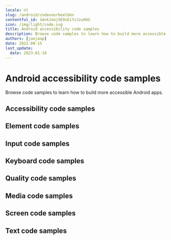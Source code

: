 ```yaml
---
locale: nl
slug: /android/codevoorbeelden
contentful_id: 1mnkJoojVE9sEiYzJzuHUG
icon: /img/light/code.svg
title: Android accessibility code samples
description: Browse code samples to learn how to build more accessible Android apps.
authors: [janjaap]
date: 2022-09-15
last_update:
  date: 2023-01-18
---
```


# Android accessibility code samples

Browse code samples to learn how to build more accessible Android apps.

## Accessibility code samples

<LinkList title="List of Android Accessibility Code samples" isHighlighted={true}>
  <LinkListItem
    url="/nl/docs/android/codevoorbeelden/accessibility-action"
    title="Accessibility action"
    appearance="link"
    label="Accessibility action on Android"
    description="Accessibility actions provide alternative ways for users of assistive technologies to perform actions."
  />
  <LinkListItem
    url="/nl/docs/android/codevoorbeelden/accessibility-announcement"
    title="Accessibility announcement"
    appearance="link"
    label="Accessibility announcement on Android"
    description="Users of assistive technologies should be made aware of important changes in content through accessibility announcements."
  />
  <LinkListItem
    url="/nl/docs/android/codevoorbeelden/accessibility-dialog"
    title="Accessibility dialog"
    appearance="link"
    label="Accessibility dialog on Android"
    description="A dialog overlays the screen and offers one or more actions to proceed."
  />
  <LinkListItem
    url="/nl/docs/android/codevoorbeelden/accessibility-focus-indicator"
    title="Accessibility focus indicator"
    appearance="link"
    label="Accessibility focus indicator on Android"
    description="Users should know which element has focus when using a keyboard or assistive technology."
  />
  <LinkListItem
    url="/nl/docs/android/codevoorbeelden/accessibility-focus"
    title="Accessibility focus"
    appearance="link"
    label="Accessibility focus on Android"
    description="Sometimes you need to programmatically move the accessibility focus to a specific element."
  />
  <LinkListItem
    url="/nl/docs/android/codevoorbeelden/accessibility-focusability"
    title="Accessibility focusability"
    appearance="link"
    label="Accessibility focusability on Android"
    description="An element should indicate whether it should be focusable by assistive technologies or not."
  />
  <LinkListItem
    url="/nl/docs/android/codevoorbeelden/accessibility-group"
    title="Accessibility group"
    appearance="link"
    label="Accessibility group on Android"
    description="It is easier and quicker for users of assistive technologies to interact with grouped elements."
  />
  <LinkListItem
    url="/nl/docs/android/codevoorbeelden/accessibility-hint"
    title="Accessibility hint"
    appearance="link"
    label="Accessibility hint on Android"
    description="An accessibility hint helps users to understand what will happen after performing an action."
  />
  <LinkListItem
    url="/nl/docs/android/codevoorbeelden/accessibility-label"
    title="Accessibility label"
    appearance="link"
    label="Accessibility label on Android"
    description="An accessibility label helps users of assistive technologies to identify elements on the screen."
  />
  <LinkListItem
    url="/nl/docs/android/codevoorbeelden/accessibility-language"
    title="Accessibility language"
    appearance="link"
    label="Accessibility language on Android"
    description="When content is written in multiple languages, foreign words should ideally be indicated in their respective language."
  />
  <LinkListItem
    url="/nl/docs/android/codevoorbeelden/accessibility-link"
    title="Accessibility link"
    appearance="link"
    label="Accessibility link on Android"
    description="Links should be accessible for users of assistive technologies."
  />
  <LinkListItem
    url="/nl/docs/android/codevoorbeelden/accessibility-live-region"
    title="Accessibility live region"
    appearance="link"
    label="Accessibility live region on Android"
    description="A live region allows users of assistive technologies to receive updates whenever important information on the screen changes."
  />
  <LinkListItem
    url="/nl/docs/android/codevoorbeelden/accessibility-modal"
    title="Accessibility modal"
    appearance="link"
    label="Accessibility modal on Android"
    description="A modal overlays the screen with additional content."
  />
  <LinkListItem
    url="/nl/docs/android/codevoorbeelden/accessibility-name"
    title="Accessibility name"
    appearance="link"
    label="Accessibility name on Android"
    description="The accessibility name indicates the name used for interface elements by assistive technologies."
  />
  <LinkListItem
    url="/nl/docs/android/codevoorbeelden/accessibility-order"
    title="Accessibility order"
    appearance="link"
    label="Accessibility order on Android"
    description="Assistive technologies try to determine a logical accessibility order based on the placement and properties of the elements on the screen."
  />
  <LinkListItem
    url="/nl/docs/android/codevoorbeelden/accessibility-role"
    title="Accessibility role"
    appearance="link"
    label="Accessibility role on Android"
    description="An accessibility role helps users of assistive technologies to understand the purpose of elements on the screen."
  />
  <LinkListItem
    url="/nl/docs/android/codevoorbeelden/accessibility-state"
    title="Accessibility state"
    appearance="link"
    label="Accessibility state on Android"
    description="An accessibility state helps users of assistive technologies to understand the state of elements on the screen."
  />
  <LinkListItem
    url="/nl/docs/android/codevoorbeelden/accessibility-value"
    title="Accessibility value"
    appearance="link"
    label="Accessibility value on Android"
    description="An accessibility value helps users of assistive technologies to understand the value of elements on the screen."
  />
</LinkList>

## Element code samples

<LinkList title="List of Android Element Code samples" isHighlighted={true}>
  <LinkListItem
    url="/nl/docs/android/codevoorbeelden/element-focus-change"
    title="Element focus change"
    appearance="link"
    label="Element focus change on Android"
    description="Whenever an element receives focus, it should not automatically trigger an event which changes context."
  />
  <LinkListItem
    url="/nl/docs/android/codevoorbeelden/element-identification"
    title="Element identification"
    appearance="link"
    label="Element identification on Android"
    description="Functionality that is repeated on multiple screens should use consistent identification."
  />
  <LinkListItem
    url="/nl/docs/android/codevoorbeelden/element-position"
    title="Element position"
    appearance="link"
    label="Element position on Android"
    description="Components that are repeated on multiple screens should have a consistent position."
  />
</LinkList>

## Input code samples

<LinkList title="List of Android Input Code samples" isHighlighted={true}>
  <LinkListItem
    url="/nl/docs/android/codevoorbeelden/input-cancellation"
    title="Input cancellation"
    appearance="link"
    label="Input cancellation on Android"
    description="Users should be able to cancel accidental interaction."
  />
  <LinkListItem
    url="/nl/docs/android/codevoorbeelden/input-content-type"
    title="Input content type"
    appearance="link"
    label="Input content type on Android"
    description="Setting the content type for input fields helps user entering data."
  />
  <LinkListItem
    url="/nl/docs/android/codevoorbeelden/input-errors"
    title="Input errors"
    appearance="link"
    label="Input errors on Android"
    description="Users should be notified when they make input errors."
  />
  <LinkListItem
    url="/nl/docs/android/codevoorbeelden/input-gestures"
    title="Input gestures"
    appearance="link"
    label="Input gestures on Android"
    description="Gesture activated functionality should also be available without the use of gestures."
  />
  <LinkListItem
    url="/nl/docs/android/codevoorbeelden/input-instructions"
    title="Input instructions"
    appearance="link"
    label="Input instructions on Android"
    description="When a label might not describe the requested input sufficiently, you should add additional instructions."
  />
  <LinkListItem
    url="/nl/docs/android/codevoorbeelden/input-keyboard-type"
    title="Input keyboard type"
    appearance="link"
    label="Input keyboard type on Android"
    description="Setting the keyboard type for input fields helps user entering data."
  />
  <LinkListItem
    url="/nl/docs/android/codevoorbeelden/input-label"
    title="Input label"
    appearance="link"
    label="Input label on Android"
    description="Input fields should have labels so that users know what input data is expected."
  />
  <LinkListItem
    url="/nl/docs/android/codevoorbeelden/input-motion"
    title="Input motion"
    appearance="link"
    label="Input motion on Android"
    description="Provide an alternative way for actions activated by motion, to allow everyone to use the functionality."
  />
  <LinkListItem
    url="/nl/docs/android/codevoorbeelden/input-predictable"
    title="Input predictable"
    appearance="link"
    label="Input predictable on Android"
    description="Whenever a user provides input, there should be no change of context."
  />
</LinkList>

## Keyboard code samples

<LinkList title="List of Android Keyboard Code samples" isHighlighted={true}>
  <LinkListItem
    url="/nl/docs/android/codevoorbeelden/keyboard-order"
    title="Keyboard order"
    appearance="link"
    label="Keyboard order on Android"
    description="By adjusting the keyboard order, you can provide a great experience for users that control their device using a hardware keyboard."
  />
  <LinkListItem
    url="/nl/docs/android/codevoorbeelden/keyboard-shortcuts"
    title="Keyboard shortcuts"
    appearance="link"
    label="Keyboard shortcuts on Android"
    description="Most people operate their smartphones with touch, but some people use an external keyboard."
  />
</LinkList>

## Quality code samples

<LinkList title="List of Android Quality Code samples" isHighlighted={true}>
  <LinkListItem
    url="/nl/docs/android/codevoorbeelden/linting"
    title="Linting"
    appearance="link"
    label="Linting on Android"
    description="Linting is the process of running a tool which analyzes your code for potential errors."
  />
</LinkList>

## Media code samples

<LinkList title="List of Android Media Code samples" isHighlighted={true}>
  <LinkListItem
    url="/nl/docs/android/codevoorbeelden/audio-control"
    title="Audio control"
    appearance="link"
    label="Audio control on Android"
    description="Users should be able to control audio whenever it plays automatically."
  />
  <LinkListItem
    url="/nl/docs/android/codevoorbeelden/audio-description"
    title="Audio description"
    appearance="link"
    label="Audio description on Android"
    description="Videos should include audio description when important visual details are shown which you cannot hear."
  />
  <LinkListItem
    url="/nl/docs/android/codevoorbeelden/live-captions"
    title="Live captions"
    appearance="link"
    label="Live captions on Android"
    description="Captions should be provided in real-time to enable users to understand what is being said in live videos."
  />
  <LinkListItem
    url="/nl/docs/android/codevoorbeelden/captions"
    title="Captions"
    appearance="link"
    label="Captions on Android"
    description="Captions should be provided to enable users to understand what is being said in videos."
  />
  <LinkListItem
    url="/nl/docs/android/codevoorbeelden/transcript"
    title="Transcript"
    appearance="link"
    label="Transcript on Android"
    description="Videos should contain a transcript to allow users to read what is shown in media, such as a video or podcast."
  />
</LinkList>

## Screen code samples

<LinkList title="List of Android Screen Code samples" isHighlighted={true}>
  <LinkListItem
    url="/nl/docs/android/codevoorbeelden/reduced-animations"
    title="Reduced animations"
    appearance="link"
    label="Reduced animations on Android"
    description="Content which conveys a sense of motion can be a barrier for users."
  />
  <LinkListItem
    url="/nl/docs/android/codevoorbeelden/contrast"
    title="Contrast"
    appearance="link"
    label="Contrast on Android"
    description="Apps should provide enough contrast between text and its background so that it can be read by people with moderately low vision."
  />
  <LinkListItem
    url="/nl/docs/android/codevoorbeelden/dark-mode"
    title="Dark mode"
    appearance="link"
    label="Dark mode on Android"
    description="Dark mode darkens background colors and provides a more comfortable viewing experience in low light."
  />
  <LinkListItem
    url="/nl/docs/android/codevoorbeelden/frequent-flashes"
    title="Frequent flashes"
    appearance="link"
    label="Frequent flashes on Android"
    description="Rapidly flashing images or views can cause seizures for some users."
  />
  <LinkListItem
    url="/nl/docs/android/codevoorbeelden/descriptive-headers"
    title="Descriptive headers"
    appearance="link"
    label="Descriptive headers on Android"
    description="Screens should have descriptive headers, this helps users find specific content and orient themselves within your app."
  />
  <LinkListItem
    url="/nl/docs/android/codevoorbeelden/descriptive-labels"
    title="Descriptive labels"
    appearance="link"
    label="Descriptive labels on Android"
    description="Screens should have descriptive labels, these help users recognize which purpose controls have."
  />
  <LinkListItem
    url="/nl/docs/android/codevoorbeelden/screen-orientation"
    title="Screen orientation"
    appearance="link"
    label="Screen orientation on Android"
    description="Apps should adapt to the preferred display orientation of the user."
  />
  <LinkListItem
    url="/nl/docs/android/codevoorbeelden/reflow"
    title="Reflow"
    appearance="link"
    label="Reflow on Android"
    description="Content on the screen should reflow based on the users' preferences."
  />
  <LinkListItem
    url="/nl/docs/android/codevoorbeelden/search-functionality"
    title="Search functionality"
    appearance="link"
    label="Search functionality on Android"
    description="Users might have difficulty finding a specific screen."
  />
  <LinkListItem
    url="/nl/docs/android/codevoorbeelden/skip-content"
    title="Skip content"
    appearance="link"
    label="Skip content on Android"
    description="It can be helpful for users to skip repeated blocks of content."
  />
  <LinkListItem
    url="/nl/docs/android/codevoorbeelden/adjustable-timing"
    title="Adjustable timing"
    appearance="link"
    label="Adjustable timing on Android"
    description="Everyone, including people with disabilities, should have adequate time to interact with your app."
  />
  <LinkListItem
    url="/nl/docs/android/codevoorbeelden/screen-title"
    title="Screen title"
    appearance="link"
    label="Screen title on Android"
    description="Each screen should have a descriptive title, which helps users with identifying the screen."
  />
</LinkList>

## Text code samples

<LinkList title="List of Android Text Code samples" isHighlighted={true}>
  <LinkListItem
    url="/nl/docs/android/codevoorbeelden/bold-text"
    title="Bold text"
    appearance="link"
    label="Bold text on Android"
    description="Apps should use bold text when users have indicated this as a preference in the system settings."
  />
  <LinkListItem
    url="/nl/docs/android/codevoorbeelden/text-element"
    title="Text element"
    appearance="link"
    label="Text element on Android"
    description="Always use text elements to display text, unless this is not possible due to styling, such as text logo's."
  />
  <LinkListItem
    url="/nl/docs/android/codevoorbeelden/localization"
    title="Localization"
    appearance="link"
    label="Localization on Android"
    description="Assistive technologies, such as the screen reader, use the locale for the pronunciation of utterances."
  />
  <LinkListItem
    url="/nl/docs/android/codevoorbeelden/scale-text"
    title="Scale text"
    appearance="link"
    label="Scale text on Android"
    description="Apps should scale text to the size specified by users in the system settings."
  />
  <LinkListItem
    url="/nl/docs/android/codevoorbeelden/text-spacing"
    title="Text spacing"
    appearance="link"
    label="Text spacing on Android"
    description="Content should adapt to increased spacing between lines, words, letters, and paragraphs."
  />
  <LinkListItem
    url="/nl/docs/android/codevoorbeelden/text-truncation"
    title="Text truncation"
    appearance="link"
    label="Text truncation on Android"
    description="Text should never get truncated in your app, even when users have enlarged their font size."
  />
</LinkList>
